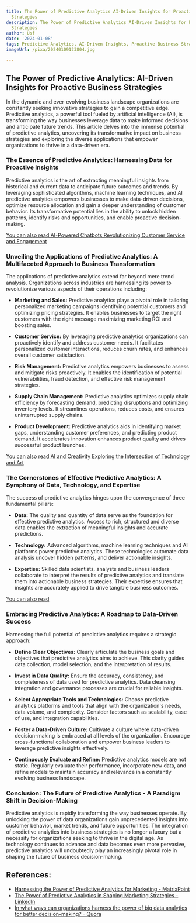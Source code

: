 ```yaml
---
title: The Power of Predictive Analytics AI-Driven Insights for Proactive Business
  Strategies
description: The Power of Predictive Analytics AI-Driven Insights for Proactive Business
  Strategies
author: Usf
date: '2024-01-08'
tags: Predictive Analytics, AI-Driven Insights, Proactive Business Strategies
imageUrl: /pixa/20240109123804.jpg

---
```

## The Power of Predictive Analytics: AI-Driven Insights for Proactive Business Strategies

In the dynamic and ever-evolving business landscape organizations are constantly seeking innovative strategies to gain a competitive edge. Predictive analytics, a powerful tool fueled by artificial intelligence (AI), is transforming  the way businesses leverage data  to make informed decisions and anticipate future trends. This article delves into the immense potential of predictive analytics, uncovering its transformative impact on business strategies and exploring the diverse applications that empower organizations to thrive in a data-driven era.

### The Essence of Predictive Analytics:  Harnessing  Data  for Proactive Insights

Predictive analytics is the art of extracting meaningful insights from historical and current  data to anticipate future outcomes and trends. By leveraging  sophisticated algorithms, machine learning techniques,  and AI predictive analytics  empowers businesses to make data-driven decisions,  optimize resource allocation and gain a  deeper understanding of customer behavior. Its transformative potential lies in the ability to  unlock hidden patterns, identify risks and opportunities, and enable proactive decision-making.

[You can also read AI-Powered Chatbots Revolutionizing Customer Service  and Engagement](AI-Powered%20Chatbots%20Revolutionizing%20Customer%20Service%20and%20Engagement)


###  Unveiling the Applications of Predictive Analytics: A Multifaceted Approach to Business Transformation

The applications of predictive analytics extend far beyond mere trend analysis. Organizations across industries are harnessing its power to revolutionize various aspects of their  operations including:

* **Marketing  and Sales:** Predictive analytics plays a pivotal  role in  tailoring personalized marketing campaigns  identifying  potential customers and optimizing pricing  strategies. It  enables businesses to target the right customers with the right message maximizing marketing ROI and boosting sales.

* **Customer Service:** By leveraging predictive analytics organizations can proactively  identify and address customer needs. It facilitates personalized customer interactions, reduces  churn rates, and enhances overall customer satisfaction.

* **Risk Management:** Predictive analytics  empowers businesses to assess and mitigate risks  proactively. It  enables  the identification of potential vulnerabilities, fraud detection,  and effective risk management strategies.

* **Supply Chain Management:** Predictive analytics optimizes supply chain efficiency by forecasting demand, predicting  disruptions and optimizing inventory levels. It streamlines operations, reduces costs, and ensures uninterrupted supply chains.

* **Product Development:** Predictive analytics aids in identifying market gaps, understanding customer preferences, and predicting product demand. It accelerates innovation enhances product quality and drives successful product  launches.

[You can also read AI and Creativity  Exploring the Intersection of  Technology and Art](AI%20and%20Creativity%20Exploring%20the%20Intersection%20of%20Technology%20and%20Art)


### The Cornerstones of Effective Predictive Analytics:  A Symphony of Data, Technology, and Expertise

The success of predictive analytics hinges upon the convergence of three  fundamental  pillars:

* **Data:**  The quality and quantity of data serve as the foundation for effective predictive analytics. Access to rich, structured and diverse data enables the extraction of meaningful insights and accurate  predictions.

* **Technology:**  Advanced algorithms,  machine learning techniques and AI platforms  power predictive analytics. These  technologies automate data analysis uncover hidden patterns, and  deliver actionable insights.

* **Expertise:** Skilled data scientists, analysts and business leaders collaborate to interpret the results of predictive  analytics and  translate  them into actionable business strategies. Their expertise  ensures that insights are accurately applied to drive tangible business outcomes.

[You can  also  read ]()


### Embracing Predictive Analytics: A Roadmap to Data-Driven Success

Harnessing the full potential of predictive analytics requires  a strategic approach:

* **Define Clear Objectives:** Clearly articulate the business goals and objectives  that predictive analytics aims to achieve. This clarity guides data collection, model selection, and the  interpretation of results.

* **Invest  in Data Quality:** Ensure the accuracy, consistency, and completeness of data used for predictive analytics. Data cleansing integration and  governance processes are  crucial for reliable insights.

* **Select Appropriate Tools and Technologies:** Choose  predictive analytics platforms and tools that align with the organization's  needs, data volume, and complexity. Consider factors  such as scalability, ease of use, and integration capabilities.

* **Foster a Data-Driven Culture:** Cultivate a culture where data-driven decision-making is embraced at all levels of  the organization. Encourage cross-functional collaboration  and empower business leaders to leverage predictive insights effectively.

* **Continuously  Evaluate and  Refine:** Predictive analytics  models are not static. Regularly evaluate their performance, incorporate new  data, and  refine models to maintain accuracy and relevance in  a constantly evolving business landscape.

### Conclusion: The Future of Predictive Analytics - A Paradigm Shift in Decision-Making

Predictive analytics is  rapidly transforming the way businesses operate.  By  unlocking the power of data organizations gain unprecedented insights into customer behavior,  market trends, and future opportunities. The integration of predictive analytics into business strategies is no longer a luxury but a necessity for organizations seeking  to thrive in the digital age. As  technology  continues to advance and data becomes even more pervasive, predictive analytics will undoubtedly play  an increasingly pivotal role in shaping the future of business decision-making.

## References:
- [Harnessing the Power of Predictive Analytics for Marketing - MatrixPoint](https://www.thematrixpoint.com/resources/articles/harnessing-the-power-of-predictive-analytics-for-marketing)
- [The Power of Predictive Analytics in Shaping Marketing Strategies - LinkedIn](https://www.linkedin.com/pulse/power-predictive-analytics-shaping-marketing-strategies-roger-lopez-l1ahe)
- [In what ways can organizations harness the power of big data analytics for better decision-making? - Quora](https://www.quora.com/In-what-ways-can-organizations-harness-the-power-of-big-data-analytics-for-better-decision-making)
